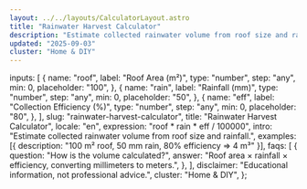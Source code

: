 ```yaml
---
layout: ../../layouts/CalculatorLayout.astro
title: "Rainwater Harvest Calculator"
description: "Estimate collected rainwater volume from roof size and rainfall."
updated: "2025-09-03"
cluster: "Home & DIY"
---
```



  inputs: [
    {
      name: "roof",
      label: "Roof Area (m²)",
      type: "number",
      step: "any",
      min: 0,
      placeholder: "100",
    },
    {
      name: "rain",
      label: "Rainfall (mm)",
      type: "number",
      step: "any",
      min: 0,
      placeholder: "50",
    },
    {
      name: "eff",
      label: "Collection Efficiency (%)",
      type: "number",
      step: "any",
      min: 0,
      placeholder: "80",
    },
  ],
  slug: "rainwater-harvest-calculator",
  title: "Rainwater Harvest Calculator",
  locale: "en",
  expression: "roof * rain * eff / 100000",
  intro: "Estimate collected rainwater volume from roof size and rainfall.",
  examples: [{ description: "100 m² roof, 50 mm rain, 80% efficiency ⇒ 4 m³" }],
  faqs: [
    {
      question: "How is the volume calculated?",
      answer:
        "Roof area × rainfall × efficiency, converting millimeters to meters.",
    },
  ],
  disclaimer: "Educational information, not professional advice.",
  cluster: "Home & DIY",
};

<Calculator schema={schema} />
